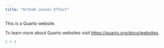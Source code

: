 ```yaml
---
title: "OrthoK Lenses Effect"
---
```


This is a Quarto website.

To learn more about Quarto websites visit <https://quarto.org/docs/websites>.

```r
1 + 1
```
